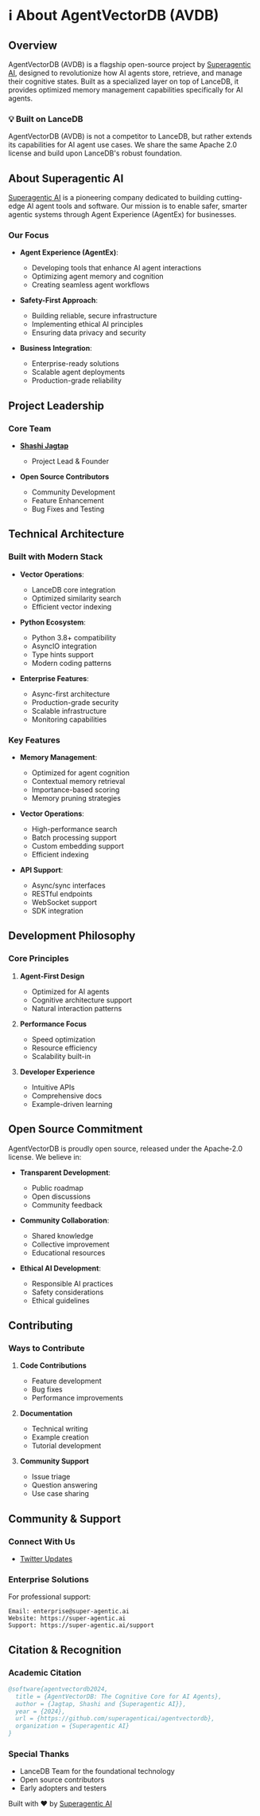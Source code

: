 # ℹ️ About AgentVectorDB (AVDB)

## Overview
AgentVectorDB (AVDB) is a flagship open-source project by [Superagentic AI](https://super-agentic.ai), designed to revolutionize how AI agents store, retrieve, and manage their cognitive states. Built as a specialized layer on top of LanceDB, it provides optimized memory management capabilities specifically for AI agents.

<div className="info-box">
  <h3>💡 Built on LanceDB</h3>
  <p>AgentVectorDB (AVDB) is not a competitor to LanceDB, but rather extends its capabilities for AI agent use cases. We share the same Apache 2.0 license and build upon LanceDB's robust foundation.</p>
</div>

## About Superagentic AI

[Superagentic AI](https://super-agentic.ai) is a pioneering company dedicated to building cutting-edge AI agent tools and software. Our mission is to enable safer, smarter agentic systems through Agent Experience (AgentEx) for businesses.

### Our Focus
- **Agent Experience (AgentEx)**: 
  - Developing tools that enhance AI agent interactions
  - Optimizing agent memory and cognition
  - Creating seamless agent workflows

- **Safety-First Approach**: 
  - Building reliable, secure infrastructure
  - Implementing ethical AI principles
  - Ensuring data privacy and security

- **Business Integration**: 
  - Enterprise-ready solutions
  - Scalable agent deployments
  - Production-grade reliability

## Project Leadership

### Core Team
- **[Shashi Jagtap](https://github.com/shashijagtap)**
  - Project Lead & Founder


- **Open Source Contributors**
  - Community Development
  - Feature Enhancement
  - Bug Fixes and Testing

## Technical Architecture

### Built with Modern Stack
- **Vector Operations**: 
  - LanceDB core integration
  - Optimized similarity search
  - Efficient vector indexing

- **Python Ecosystem**:
  - Python 3.8+ compatibility
  - AsyncIO integration
  - Type hints support
  - Modern coding patterns

- **Enterprise Features**:
  - Async-first architecture
  - Production-grade security
  - Scalable infrastructure
  - Monitoring capabilities

### Key Features
- **Memory Management**:
  - Optimized for agent cognition
  - Contextual memory retrieval
  - Importance-based scoring
  - Memory pruning strategies

- **Vector Operations**:
  - High-performance search
  - Batch processing support
  - Custom embedding support
  - Efficient indexing

- **API Support**:
  - Async/sync interfaces
  - RESTful endpoints
  - WebSocket support
  - SDK integration

## Development Philosophy

### Core Principles
1. **Agent-First Design**
   - Optimized for AI agents
   - Cognitive architecture support
   - Natural interaction patterns

2. **Performance Focus**
   - Speed optimization
   - Resource efficiency
   - Scalability built-in

3. **Developer Experience**
   - Intuitive APIs
   - Comprehensive docs
   - Example-driven learning

## Open Source Commitment

AgentVectorDB is proudly open source, released under the Apache-2.0 license. We believe in:
- **Transparent Development**:
  - Public roadmap
  - Open discussions
  - Community feedback

- **Community Collaboration**:
  - Shared knowledge
  - Collective improvement
  - Educational resources

- **Ethical AI Development**:
  - Responsible AI practices
  - Safety considerations
  - Ethical guidelines

## Contributing

### Ways to Contribute
1. **Code Contributions**
   - Feature development
   - Bug fixes
   - Performance improvements

2. **Documentation**
   - Technical writing
   - Example creation
   - Tutorial development

3. **Community Support**
   - Issue triage
   - Question answering
   - Use case sharing

## Community & Support

### Connect With Us

- [Twitter Updates](https://twitter.com/superagenticai)

### Enterprise Solutions
For professional support:
```plaintext
Email: enterprise@super-agentic.ai
Website: https://super-agentic.ai
Support: https://super-agentic.ai/support
```

## Citation & Recognition

### Academic Citation
```bibtex
@software{agentvectordb2024,
  title = {AgentVectorDB: The Cognitive Core for AI Agents},
  author = {Jagtap, Shashi and {Superagentic AI}},
  year = {2024},
  url = {https://github.com/superagenticai/agentvectordb},
  organization = {Superagentic AI}
}
```

### Special Thanks
- LanceDB Team for the foundational technology
- Open source contributors
- Early adopters and testers


<div className="footer-note">
  <p>Built with ❤️ by <a href="https://super-agentic.ai">Superagentic AI</a></p>
</div>